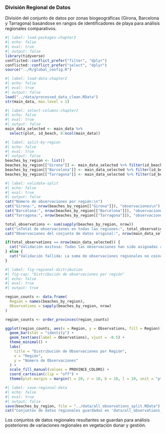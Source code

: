 ### División Regional de Datos {#sec-regional-split}

División del conjunto de datos por zonas biogeográficas (Girona, Barcelona y Tarragona) basándose en rangos de identificadores de playa para análisis regionales comparativos.

```r
#| label: load-packages-chapter2
#| echo: false
#| eval: true
#| output: false
library(tidyverse)
conflicted::conflict_prefer("filter", "dplyr")
conflicted::conflict_prefer("select", "dplyr")
source("../R/global_config.R")
```

```r
#| label: load-data-chapter2
#| echo: false
#| eval: true
#| output: false
load("../data/processed_data_clean.RData")
str(main_data, max.level = 1)
```

```r
#| label: select-columns-chapter2
#| echo: false
#| eval: true
#| output: false
main_data_selected <- main_data %>%
  select(plot, id_beach, 8:ncol(main_data))
```

```r
#| label: split-by-region
#| echo: false
#| eval: true
#| output: false
beaches_by_region <- list()
beaches_by_region[["Girona"]] <- main_data_selected %>% filter(id_beach >= 1 & id_beach <= 19)
beaches_by_region[["Barcelona"]] <- main_data_selected %>% filter(id_beach >= 20 & id_beach <= 23)
beaches_by_region[["Tarragona"]] <- main_data_selected %>% filter(id_beach >= 24)
```


```r
#| label: validate-split
#| echo: false
#| eval: true
#| output: false
cat("Número de observaciones por región:\n")
cat("Girona:", nrow(beaches_by_region[["Girona"]]), "observaciones\n")
cat("Barcelona:", nrow(beaches_by_region[["Barcelona"]]), "observaciones\n")
cat("Tarragona:", nrow(beaches_by_region[["Tarragona"]]), "observaciones\n")

total_observations <- sum(sapply(beaches_by_region, nrow))
cat("\nTotal de observaciones en todas las regiones:", total_observations, "\n")
cat("Observaciones del conjunto de datos original:", nrow(main_data_selected), "\n")

if(total_observations == nrow(main_data_selected)) {
  cat("Validación exitosa: Todas las observaciones han sido asignadas a una región.\n")
} else {
  cat("Validación fallida: La suma de observaciones regionales no coincide con el conjunto de datos original.\n")
}
```

```r
#| label: fig-regional-distribution
#| fig-cap: "Distribución de observaciones por región"
#| echo: false
#| eval: true
#| output: true

region_counts <- data.frame(
  Region = names(beaches_by_region),
  Observations = sapply(beaches_by_region, nrow)
)

region_counts <- order_provinces(region_counts)

ggplot(region_counts, aes(x = Region, y = Observations, fill = Region)) +
  geom_bar(stat = "identity") +
  geom_text(aes(label = Observations), vjust = -0.5) +
  theme_minimal() +
  labs(
    title = "Distribución de Observaciones por Región",
    x = "Región",
    y = "Número de Observaciones"
  ) +
  scale_fill_manual(values = PROVINCE_COLORS) +
  coord_cartesian(clip = "off") +
  theme(plot.margin = margin(t = 20, r = 10, b = 10, l = 10, unit = "pt"))
```

```r
#| label: save-regional-data
#| echo: false
#| eval: true
#| output: false
save(beaches_by_region, file = "../data/all_observations_split.RData")
cat("Conjuntos de datos regionales guardados en 'data/all_observations_split.RData'\n")
```

Los conjuntos de datos regionales resultantes se guardan para análisis posteriores de variaciones regionales en vegetación dunar y gestión.
